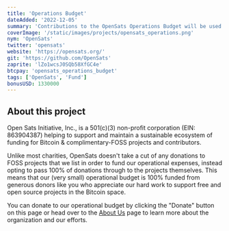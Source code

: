 ```yaml
---
title: 'Operations Budget'
dateAdded: '2022-12-05'
summary: 'Contributions to the OpenSats Operations Budget will be used to cover our operating expenses as we continue to facilitate frictionless, tax-deductible donations from the community to the Bitcoin & FOSS ecosystems at a pass-through rate of 100%.'
coverImage: '/static/images/projects/opensats_operations.png'
nym: 'OpenSats'
twitter: 'opensats'
website: 'https://opensats.org/'
git: 'https://github.com/OpenSats'
zaprite: 'lZo1wcsJ0SQb58XfGC4e'
btcpay: 'opensats_operations_budget'
tags: ['OpenSats', 'Fund']
bonusUSD: 1330000
---
```


## About this project

Open Sats Initiative, Inc., is a 501(c)(3) non-profit corporation (EIN:
863904387) helping to support and maintain a sustainable ecosystem of funding
for Bitcoin & complimentary-FOSS projects and contributors. 

Unlike most charities, OpenSats doesn't take a cut of any donations to FOSS
projects that we list in order to fund our operational expenses, instead opting
to pass 100% of donations through to the projects themselves. This means that
our (very small) operational budget is 100% funded from generous donors like you
who appreciate our hard work to support free and open source projects in the
Bitcoin space.

You can donate to our operational budget by clicking the "Donate" button on this
page or head over to the [About Us](/about) page to learn more about the
organization and our efforts.
